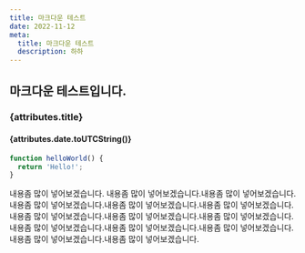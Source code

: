 ```yaml
---
title: 마크다운 테스트
date: 2022-11-12
meta:
  title: 마크다운 테스트
  description: 하하
---
```


## 마크다운 테스트입니다.

### {attributes.title}

#### {attributes.date.toUTCString()}

```javascript
function helloWorld() {
  return 'Hello!';
}
```

내용좀 많이 넣어보겠습니다.
내용좀 많이 넣어보겠습니다.내용좀 많이 넣어보겠습니다.내용좀 많이 넣어보겠습니다.내용좀 많이 넣어보겠습니다.내용좀 많이 넣어보겠습니다.내용좀 많이 넣어보겠습니다.내용좀 많이 넣어보겠습니다.내용좀 많이 넣어보겠습니다.내용좀 많이 넣어보겠습니다.내용좀 많이 넣어보겠습니다.내용좀 많이 넣어보겠습니다.내용좀 많이 넣어보겠습니다.내용좀 많이 넣어보겠습니다.
